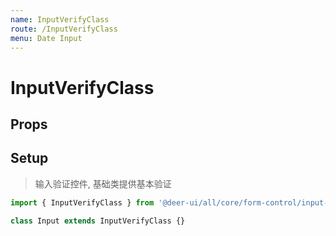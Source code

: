 ```yaml
---
name: InputVerifyClass
route: /InputVerifyClass
menu: Date Input
---
```



# InputVerifyClass

## Props

<Props of={InputVerifyClass} />

## Setup

> 输入验证控件, 基础类提供基本验证

```jsx static
import { InputVerifyClass } from '@deer-ui/all/core/form-control/input-verify'

class Input extends InputVerifyClass {}
```
